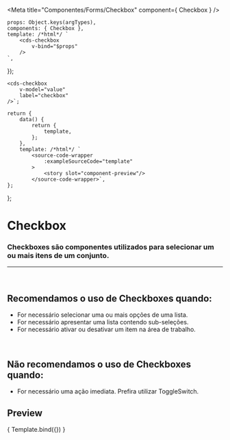 
<Meta
	title="Componentes/Forms/Checkbox"
	component={ Checkbox }
/>

	props: Object.keys(argTypes),
	components: { Checkbox },
	template: /*html*/ `
		<cds-checkbox
			v-bind="$props" 
		/>
	`,
});

	<cds-checkbox
		v-model="value"
		label="checkbox"
	/>`;

	return {
		data() {
			return {
				template,
			};
		},
		template: /*html*/ `
			<source-code-wrapper
				:exampleSourceCode="template"
			>
				<story slot="component-preview"/>
			</source-code-wrapper>`,
	};
};

# Checkbox

### Checkboxes são componentes utilizados para selecionar um ou mais itens de um conjunto.
---
<br />

## Recomendamos o uso de Checkboxes quando:
- For necessário selecionar uma ou mais opções de uma lista.
- For necessário apresentar uma lista contendo sub-seleções.
- For necessário ativar ou desativar um item na área de trabalho.

<br />

## Não recomendamos o uso de Checkboxes quando:
- For necessário uma ação imediata. Prefira utilizar ToggleSwitch.

## Preview


<Canvas>
	<Story
		name="Checkbox"
		decorators={[docsDecorator]}
		args={{
			value,
			label,
		}}
	>
		{ Template.bind({}) }
	</Story>
</Canvas>

<ArgsTable story="Checkbox" />